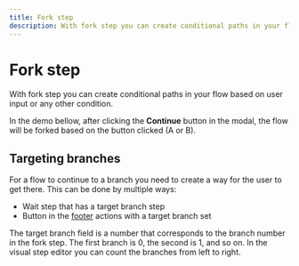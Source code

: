 ```yaml
---
title: Fork step
description: With fork step you can create conditional paths in your flow based on user input or any other condition.
---
```


# Fork step

With fork step you can create conditional paths in your flow based on user input or any other condition.

In the demo bellow, after clicking the **Continue** button in the modal, the flow will be forked based on the button clicked (A or B).

<Demo variant="fork" />

## Targeting branches

For a flow to continue to a branch you need to create a way for the user to get there. This can be done by multiple ways:

- Wait step that has a target branch step
- Button in the [footer](/step-types/shared-properties/footer-properties) actions with a target branch set

The target branch field is a number that corresponds to the branch number in the fork step. The first branch is 0, the second is 1, and so on. In the visual step editor you can count the branches from left to right.
